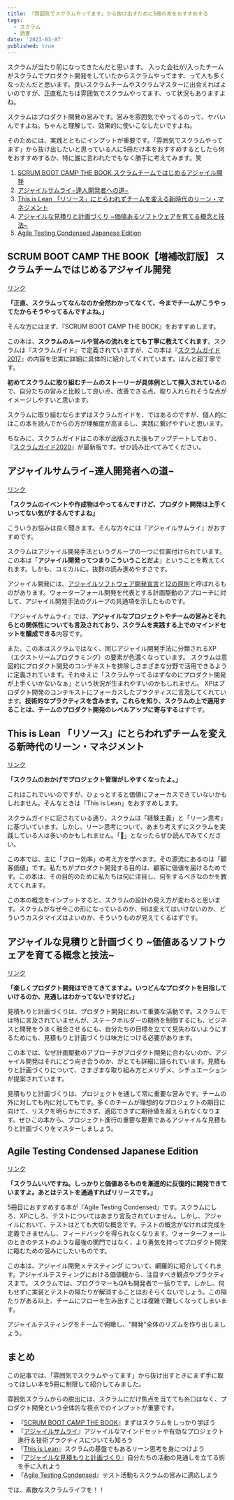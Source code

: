 ```yaml
---
title: 「雰囲気でスクラムやってます」から抜け出すために5冊の本をおすすめする
tags:
  - スクラム
  - 読書
date: '2023-03-07'
published: true
---
```


スクラムが当たり前になってきたんだと思います。
入った会社が/入ったチームがスクラムでプロダクト開発をしていたからスクラムやってます、って人も多くなったんだと思います。良いスクラムチームやスクラムマスターに出会えればよいのですが、正直私たちは雰囲気でスクラムやってます、って状況もありますよね。

スクラムはプロダクト開発の営みです。営みを雰囲気でやってるのって、ヤバいんですよね。ちゃんと理解して、効果的に使いこなしたいですよね。

そのためには、実践とともにインプットが重要です。「雰囲気でスクラムやってます」から抜け出したいと思っている人に5冊だけ本をおすすめするとしたら何をおすすめするか、特に誰に言われたでもなく勝手に考えてみます。笑

1. [SCRUM BOOT CAMP THE BOOK スクラムチームではじめるアジャイル開発](https://amzn.to/3Ui2Cfz)
1. [アジャイルサムライ−達人開発者への道−](https://amzn.to/3Oksdkg)
1. [This is Lean 「リソース」にとらわれずチームを変える新時代のリーン・マネジメント](https://amzn.to/3u6ZsAG)
1. [アジャイルな見積りと計画づくり \~価値あるソフトウェアを育てる概念と技法\~](https://amzn.to/3ufZMNq)
1. [Agile Testing Condensed Japanese Edition](https://leanpub.com/agiletesting-condensed-japanese-edition)

## SCRUM BOOT CAMP THE BOOK【増補改訂版】 スクラムチームではじめるアジャイル開発

[リンク](https://amzn.to/3Ui2Cfz)

**「正直、スクラムってなんなのか全然わかってなくて、今までチームがこうやってたからそうやってるんですよね。」**

そんな方にはまず、『SCRUM BOOT CAMP THE BOOK』をおすすめします。

この本は、**スクラムのルールや営みの流れをとても丁寧に教えてくれます**。スクラムは『スクラムガイド』で定義されていますが、この本は『[スクラムガイド2017](https://scrumguides.org/docs/scrumguide/v2017/2017-Scrum-Guide-Japanese.pdf)』の内容を忠実に詳細に具体的に紹介してくれています。ほんと超丁寧です。

**初めてスクラムに取り組むチームのストーリーが具体例として挿入されている**ので、自分たちの営みと比較して良い点、改善できる点、取り入れられそうな点がイメージしやすいと思います。

スクラムに取り組むならまずはスクラムガイドを、ではあるのですが、個人的にはこの本を読んでからの方が理解度が高まるし、実践に繋げやすいと思います。

ちなみに、スクラムガイドはこの本が出版された後もアップデートしており、『[スクラムガイド2020](https://scrumguides.org/docs/scrumguide/v2020/2020-Scrum-Guide-Japanese.pdf)』が最新版です。ぜひ読み比べてみてください。

## アジャイルサムライ−達人開発者への道−

[リンク](https://amzn.to/3Oksdkg)

**「スクラムのイベントや作成物はやってるんですけど、プロダクト開発は上手くいってない気がするんですよね」**

こういうお悩みは良く聞きます。そんな方々には『アジャイルサムライ』がおすすめです。

スクラムはアジャイル開発手法というグループの一つに位置付けられています。この本は「**アジャイル開発ってつまりこういうことだよ**」ということを教えてくれます。しかも、コミカルに。抜群の読み進めやすさです。

アジャイル開発には、[アジャイルソフトウェア開発宣言](https://agilemanifesto.org/iso/ja/manifesto.html)と[12の原則](https://agilemanifesto.org/iso/ja/principles.html)と呼ばれるものがあります。ウォーターフォール開発を代表とする計画駆動のアプローチに対して、アジャイル開発手法のグループの共通項を示したものです。

『アジャイルサムライ』では、**アジャイルなプロジェクトやチームの営みとそれらとの関係性についても言及されており、スクラムを実践する上でのマインドセットを醸成できる**内容です。

また、この本はスクラムではなく、同じアジャイル開発手法に分類されるXP（エクストリームプログラミング）の要素が色濃くなっています。
スクラムは意図的にプロダクト開発のコンテキストを排除しさまざまな分野で活用できるように定義されています。それゆえに「スクラムやってるはずなのにプロダクト開発が上手くいかないなぁ」という状況が生まれやすいのかもしれません。
XPはプロダクト開発のコンテキストにフォーカスしたプラクティスに言及してくれています。**技術的なプラクティスを含みます。これらを知り、スクラムの上で適用することは、チームのプロダクト開発のレベルアップに寄与する**はずです。

## This is Lean 「リソース」にとらわれずチームを変える新時代のリーン・マネジメント

[リンク](https://amzn.to/3u6ZsAG)

**「スクラムのおかげでプロジェクト管理がしやすくなったよ。」**

これはこれでいいのですが、ひょっとすると価値にフォーカスできていないかもしれません。そんなときは『This is Lean」をおすすめします。

スクラムガイドに記されている通り、スクラムは「経験主義」と「リーン思考」に基づいています。しかし、リーン思考について、あまり考えずにスクラムを実践している人は多いのかもしれません。「🤔」となったらぜひ読んでみてください。

この本では、主に「フロー効率」の考え方を学べます。その源流にあるのは「顧客価値」です。私たちがプロダクト開発する目的は、顧客に価値を届けるためです。この本は、その目的のために私たちは何に注目し、何をするべきなのかを教えてくれます。

この本の概念をインプットすると、スクラムの設計の見え方が変わると思います。スクラムがなぜ今この形になっているのか、何は変えてはいけないのか、どういうカスタマイズはよいのか、そういうものが見えてくるはずです。

## アジャイルな見積りと計画づくり \~価値あるソフトウェアを育てる概念と技法\~

[リンク](https://amzn.to/3ufZMNq)

**「楽しくプロダクト開発はできてきてますよ。いつどんなプロダクトを目指していけるのか、見通しはわかってないですけど。」**

見積もりと計画づくりは、プロダクト開発において重要な活動です。スクラムでは特に言及されていませんが、ステークホルダーの期待を制御するにも、ビジネスと開発をうまく融合させるにも、自分たちの目標を立てて見失わないようにするためにも、見積もりと計画づくりは味方につける必要があります。

この本では、なぜ計画駆動のアプローチがプロダクト開発に合わないのか、アジャイル開発はそれにどう向き合うのか、がとても詳細に語られています。見積もりと計画づくりについて、さまざまな取り組み方とメリデメ、シチュエーションが提案されています。

見積もりと計画づくりは、プロジェクトを通して常に重要な営みです。チームの外に対しても内に対してもです。多くのチームが理想的なプロジェクトの期日に向けて、リスクを明らかにできず、適応できずに期待値を超えられなくなります。ぜひこの本から、プロジェクト進行の重要な要素であるアジャイルな見積もりと計画づくりをマスターしましょう。

## Agile Testing Condensed Japanese Edition

[リンク](https://leanpub.com/agiletesting-condensed-japanese-edition)

**「スクラムいいですね。しっかりと価値あるものを漸進的に反復的に開発できていますよ。あとはテストを通過すればリリースです。」**

5冊目におすすめする本が『Agile Testing Condensed』です。スクラムにしろ、XPにしろ、テストについてはあまり言及されていません。しかし、アジャイルにおいて、テストはとても大切な概念です。テストの概念がなければ完成を定義できませんし、フィードバックを得られなくなります。ウォーターフォールのときのテストのような最後の関門ではなく、より勇気を持ってプロダクト開発に臨むための営みにしたいものです。

この本は、アジャイル開発 x テスティング について、網羅的に紹介してくれます。アジャイルテスティングにおける価値観から、注目すべき観点やプラクティスまで。
スクラムでは、プログラマーもQAも開発者で一括りです。しかし、何もせずに実装とテストの隔たりが解消することはおそらくないでしょう。この隔たりがある以上、チームにフローを生み出すことは複雑で難しくなってしまいます。

アジャイルテスティングをチームで俯瞰し、"開発"全体のリズムを作り出しましょう。

## まとめ

この記事では、「雰囲気でスクラムやってます」から抜け出すときにまず手に取ってほしい本を5冊に制限して紹介してみました。

雰囲気スクラムからの脱出には、スクラムにだけ焦点を当てても糸口はなく、プロダクト開発という全体的な視点でのインプットが重要です。

- 『[SCRUM BOOT CAMP THE BOOK](https://amzn.to/3Ui2Cfz)』まずはスクラムをしっかり学ぼう
- 『[アジャイルサムライ](https://amzn.to/3Oksdkg)』アジャイルなマインドセットや有効なプロジェクト進行＆技術プラクティスについても知ろう
- 『[This is Lean](https://amzn.to/3u6ZsAG)』スクラムの基盤でもあるリーン思考を身につけよう
- 『[アジャイルな見積もりと計画づくり](https://amzn.to/3ufZMNq)』自分たちの活動の見通しを立てる術を手に入れよう
- 『[Agile Testing Condensed](https://leanpub.com/agiletesting-condensed-japanese-edition)』テスト活動もスクラムの営みに適応しよう

では、素敵なスクラムライフを！！